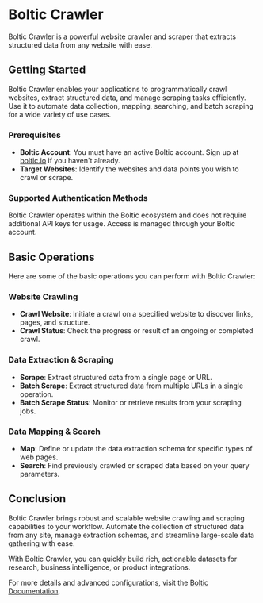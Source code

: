 # Boltic Crawler

Boltic Crawler is a powerful website crawler and scraper that extracts structured data from any website with ease.

## Getting Started

Boltic Crawler enables your applications to programmatically crawl websites, extract structured data, and manage scraping tasks efficiently. Use it to automate data collection, mapping, searching, and batch scraping for a wide variety of use cases.

### Prerequisites

- **Boltic Account**: You must have an active Boltic account. Sign up at [boltic.io](https://boltic.io/) if you haven't already.
- **Target Websites**: Identify the websites and data points you wish to crawl or scrape.

### Supported Authentication Methods

Boltic Crawler operates within the Boltic ecosystem and does not require additional API keys for usage. Access is managed through your Boltic account.

## Basic Operations

Here are some of the basic operations you can perform with Boltic Crawler:

### Website Crawling

- **Crawl Website**: Initiate a crawl on a specified website to discover links, pages, and structure.
- **Crawl Status**: Check the progress or result of an ongoing or completed crawl.

### Data Extraction & Scraping

- **Scrape**: Extract structured data from a single page or URL.
- **Batch Scrape**: Extract structured data from multiple URLs in a single operation.
- **Batch Scrape Status**: Monitor or retrieve results from your scraping jobs.

### Data Mapping & Search

- **Map**: Define or update the data extraction schema for specific types of web pages.
- **Search**: Find previously crawled or scraped data based on your query parameters.

## Conclusion

Boltic Crawler brings robust and scalable website crawling and scraping capabilities to your workflow. Automate the collection of structured data from any site, manage extraction schemas, and streamline large-scale data gathering with ease.

With Boltic Crawler, you can quickly build rich, actionable datasets for research, business intelligence, or product integrations.

For more details and advanced configurations, visit the [Boltic Documentation](https://docs.boltic.io/).